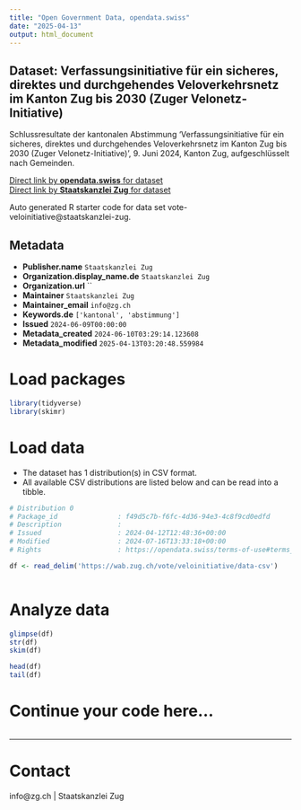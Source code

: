 ```yaml
---
title: "Open Government Data, opendata.swiss"
date: "2025-04-13"
output: html_document
---
```


## Dataset: Verfassungsinitiative für ein sicheres, direktes und durchgehendes Veloverkehrsnetz im Kanton Zug bis 2030 (Zuger Velonetz-Initiative)

Schlussresultate der kantonalen Abstimmung 'Verfassungsinitiative für ein sicheres, direktes und durchgehendes Veloverkehrsnetz im Kanton Zug bis 2030 (Zuger Velonetz-Initiative)', 9. Juni 2024, Kanton Zug, aufgeschlüsselt nach Gemeinden.

[Direct link by **opendata.swiss** for dataset](https://opendata.swiss/de/dataset/verfassungsinitiative-fur-ein-sicheres-direktes-und-durchgehendes-veloverkehrsnetz-im-kanton-zu)<br>
[Direct link by **Staatskanzlei Zug** for dataset](https://wab.zug.ch/vote/veloinitiative/data)

Auto generated R starter code for data set vote-veloinitiative@staatskanzlei-zug.

## Metadata

- **Publisher.name** `Staatskanzlei Zug`
- **Organization.display_name.de** `Staatskanzlei Zug`
- **Organization.url** ``
- **Maintainer** `Staatskanzlei Zug`
- **Maintainer_email** `info@zg.ch`
- **Keywords.de** `['kantonal', 'abstimmung']`
- **Issued** `2024-06-09T00:00:00`
- **Metadata_created** `2024-06-10T03:29:14.123608`
- **Metadata_modified** `2025-04-13T03:20:48.559984`


# Load packages

```r

library(tidyverse)
library(skimr)

```

# Load data

-   The dataset has 1 distribution(s) in CSV format.
-   All available CSV distributions are listed below and can be read into a tibble.

```r

# Distribution 0
# Package_id               : f49d5c7b-f6fc-4d36-94e3-4c8f9cd0edfd
# Description              : 
# Issued                   : 2024-04-12T12:48:36+00:00
# Modified                 : 2024-07-16T13:33:18+00:00
# Rights                   : https://opendata.swiss/terms-of-use#terms_by

df <- read_delim('https://wab.zug.ch/vote/veloinitiative/data-csv')



```

# Analyze data

```r

glimpse(df)
str(df)
skim(df)

head(df)
tail(df)

```

# Continue your code here...

```r

```

------------------------------------------------------------------------

# Contact

info@zg.ch | Staatskanzlei Zug
